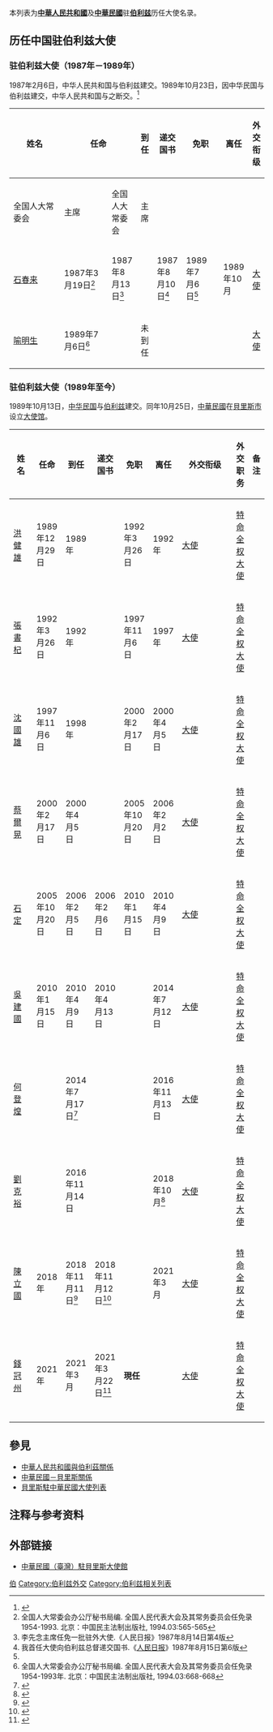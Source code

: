 {{noteTA
|G1=地名
}}
本列表为'''[[中華人民共和國|中華人民共和國]]'''及'''[[中華民國|中華民國]]'''驻'''[[伯利兹|伯利兹]]'''历任大使名录。

== 历任中国驻伯利兹大使 ==
=== {{PRC}}驻伯利兹大使（1987年－1989年） ===
1987年2月6日，中华人民共和国与伯利兹建交。1989年10月23日，因中华民国与伯利兹建交，中华人民共和国与之断交。<ref>{{cite web|url=http://www.mfa.gov.cn/chn/gxh/cgb/zcgmzysx/bmz/1206_7/1206x1/t363546.htm|title=中国同伯利兹的关系|publisher=中华人民共和国外交部}}</ref>
{| class="wikitable"
|-
! width=6% rowspan="2" |姓名
! width=9% colspan="2" |任命
! width=9% rowspan="2" |到任
! width=9% rowspan="2" |递交国书
! width=9% colspan="2" |免职
! width=9% rowspan="2" |离任
! width=8% rowspan="2" |外交衔级
! width=10% rowspan="2" |外交职务
! width=13% rowspan="2" |备注
|-
! width=9% |全国人大常委会
! width=9% |主席
! width=9% |全国人大常委会
! width=9% |主席
|-
| [[石春来|石春来]]
| 1987年3月19日<ref>全国人大常委会办公厅秘书局编. 全国人民代表大会及其常务委员会任免录 1954-1993. 北京：中国民主法制出版社, 1994.03:565-565</ref>
| 1987年8月13日<ref>李先念主席任免一批驻外大使.《人民日报》1987年8月14日第4版</ref>
|
| 1987年8月10日<ref>我首任大使向伯利兹总督递交国书.《[[人民日报|人民日报]]》1987年8月15日第6版</ref>
| 1989年7月6日<ref name=wyh890706/>
| {{N/A}}
| 1989年10月
| [[大使|大使]]
| [[特命全权大使|特命全权大使]]
| 驻墨西哥兼
|-
| [[喻明生|喻明生]]
| 1989年7月6日<ref name=wyh890706>全国人大常委会办公厅秘书局编. 全国人民代表大会及其常务委员会任免录 1954-1993年. 北京：中国民主法制出版社, 1994.03:668-668</ref>
| {{N/A}}
| 未到任
|
|
|
|
| [[大使|大使]]
| [[特命全权大使|特命全权大使]]
| 驻牙买加兼
|}

=== {{ROC}}驻伯利兹大使（1989年至今） ===
1989年10月13日，[[中华民国|中华民国]]与[[伯利兹|伯利兹]]建交。同年10月25日，[[中華民國|中華民國]]在[[貝里斯市|貝里斯市]]设立[[中華民國駐貝里斯大使館|大使馆]]。
{| class="wikitable"
|-
! width=12% |姓名
! width=10% |任命
! width=10% |到任
! width=10% |递交国书
! width=10% |免职
! width=10% |离任
! width=8% |外交衔级
! width=10% |外交职务
! width=13% colspan="2" |备注
|-
| [[洪健雄|洪健雄]]
| 1989年12月29日
| 1989年
|
| 1992年3月26日
| 1992年
| [[大使|大使]]
| [[特命全权大使|特命全权大使]]
|
|-
| [[張書杞|張書杞]]
| 1992年3月26日
| 1992年
|
| 1997年11月6日
| 1997年
| [[大使|大使]]
| [[特命全权大使|特命全权大使]]
|
|-
| [[沈國雄|沈國雄]]
| 1997年11月6日
| 1998年
|
| 2000年2月17日
| 2000年4月5日
| [[大使|大使]]
| [[特命全权大使|特命全权大使]]
|
|-
| [[蔡爾晃|蔡爾晃]]
| 2000年2月17日
| 2000年4月5日
|
| 2005年10月20日
| 2006年2月2日
| [[大使|大使]]
| [[特命全权大使|特命全权大使]]
|
|-
| [[石定|石定]]
| 2005年10月20日
| 2006年2月5日
| 2006年2月6日
| 2010年1月15日
| 2010年4月9日
| [[大使|大使]]
| [[特命全权大使|特命全权大使]]
|
|-
| [[吳建國_(外交官)|吳建國]]
| 2010年1月15日
| 2010年4月9日
| 2010年4月13日
|
| 2014年7月12日
| [[大使|大使]]
| [[特命全权大使|特命全权大使]]
|
|-
| [[何登煌|何登煌]]
|
| 2014年7月17日<ref>{{cite web|url=https://www.chinatimes.com/cn/realtimenews/20140802001499-260408|title=何登煌抵貝里斯履新|accessdate=2018-11-06|archive-date=2018-11-06|archive-url=https://web.archive.org/web/20181106092926/https://www.chinatimes.com/cn/realtimenews/20140802001499-260408|dead-url=no}}</ref>
|
|
| 2016年11月13日
| [[大使|大使]]
| [[特命全权大使|特命全权大使]]
|
|-
| [[劉克裕|劉克裕]]
|
| 2016年11月14日
|
|
| 2018年10月<ref>{{Cite web |url=https://www.taiwanembassy.org/bz/post/3787.html |title=貝里斯巴洛總理祝福劉大使克裕離任圓滿順利並重申臺貝邦誼永固 |accessdate=2018-11-06 |archive-date=2018-11-06 |archive-url=https://web.archive.org/web/20181106092932/https://www.taiwanembassy.org/bz/post/3787.html |dead-url=no }}</ref>
| [[大使|大使]]
| [[特命全权大使|特命全权大使]]
|
|-
| [[陳立國_(外交官)|陳立國]]
| 2018年
| 2018年11月11日<ref>{{Cite web |url=https://www.roc-taiwan.org/bz/post/3824.html |title=駐貝里斯大使陳立國抵貝履新，僑界熱情接機歡迎 |accessdate=2018-11-26 |archive-date=2018-11-15 |archive-url=https://web.archive.org/web/20181115112830/https://www.roc-taiwan.org/bz/post/3824.html |dead-url=no }}</ref>
| 2018年11月12日<ref>{{Cite web |url=https://www.roc-taiwan.org/bz/post/3842.html |title=陳大使立國於2018年11月12日上午晉見總督並呈遞到任國書 |accessdate=2018年11月26日 |archive-date=2018年11月26日 |archive-url=https://web.archive.org/web/20181126180818/https://www.roc-taiwan.org/bz/post/3842.html |dead-url=no }}</ref>
|
| 2021年3月
| [[大使|大使]]
| [[特命全权大使|特命全权大使]]
|
|-
| [[錢冠州|錢冠州]]
| 2021年
| 2021年3月
| 2021年3月22日<ref>{{Cite web |url = https://www.roc-taiwan.org/bz/post/5470.html |date = 2021-03-24 |title = 錢大使冠州3月22日向楊可為總督呈遞到任國書 |publisher = 中華民國駐外單位聯合網站}}</ref>
| '''現任'''
|
| [[大使|大使]]
| [[特命全权大使|特命全权大使]]
|
|}

== 參見 ==
* [[中華人民共和國與伯利茲關係|中華人民共和國與伯利茲關係]]
* [[中華民國－貝里斯關係|中華民國－貝里斯關係]]
* [[貝里斯駐中華民國大使列表|貝里斯駐中華民國大使列表]]

== 注释与参考资料 ==
{{reflist|2}}

== 外部链接 ==
* [https://www.taiwanembassy.org/bz/index.html 中華民國（臺灣）駐貝里斯大使館] {{Wayback|url=https://www.taiwanembassy.org/bz/index.html |date=20220508031034 }}{{zh-hant icon}}{{en icon}}

{{中國駐貝里斯大使}}
{{中国驻外大使|民國}}

[[Category:中国驻外大使列表|伯]]
[[Category:伯利兹外交|Category:伯利兹外交]]
[[Category:伯利兹相关列表|Category:伯利兹相关列表]]